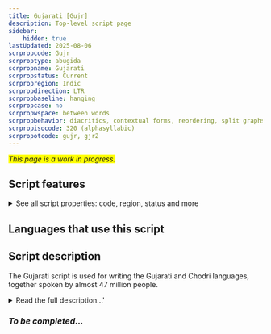 ```yaml
---
title: Gujarati [Gujr]
description: Top-level script page
sidebar:
    hidden: true
lastUpdated: 2025-08-06
scrpropcode: Gujr
scrproptype: abugida
scrpropname: Gujarati
scrpropstatus: Current
scrpropregion: Indic
scrpropdirection: LTR
scrpropbaseline: hanging
scrpropcase: no
scrpropwspace: between words
scrpropbehavior: diacritics, contextual forms, reordering, split graphs, required ligatures
scrpropisocode: 320 (alphasyllabic)
scrpropotcode: gujr, gjr2
---
```


<span style='background-color:yellow'>_This page is a work in progress._</span>


## Script features

<details>
<summary> See all script properties: code, region, status and more</summary>
<ScriptInfo />
</details>

## Languages that use this script

<WsList script='Gujr' wsMax='5' />

## Script description

The Gujarati script is used for writing the Gujarati and Chodri languages, together spoken by almost 47 million people.

<details><summary>Read the full description...'</summary>_Not yet available._</details>

### _To be completed..._

